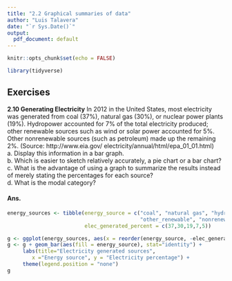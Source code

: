---
title: "2.2 Graphical summaries of data"
author: "Luis Talavera"
date: "`r Sys.Date()`"
output:
  pdf_document: default
---

```{r setup, include=FALSE}
knitr::opts_chunk$set(echo = FALSE)
```

```{r}
library(tidyverse)
```

## Exercises
**2.10 Generating Electricity** In 2012 in the United States,
most electricity was generated from coal (37%), natural
gas (30%), or nuclear power plants (19%). Hydropower
accounted for 7% of the total electricity produced; other
renewable sources such as wind or solar power accounted
for 5%. Other nonrenewable sources (such as petroleum)
made up the remaining 2%. (Source: http://www.eia.gov/
electricity/annual/html/epa_01_01.html)  
  a. Display this information in a bar graph.  
  b. Which is easier to sketch relatively accurately, a pie
chart or a bar chart?  
  c. What is the advantage of using a graph to summarize
the results instead of merely stating the percentages for
each source?  
  d. What is the modal category?  
  
#### Ans.
```{r}
energy_sources <- tibble(energy_source = c("coal", "natural gas", "hydropower",
                                           "other_renewable", "nonrenewable"),
                         elec_generated_percent = c(37,30,19,7,5))

g <- ggplot(energy_sources, aes(x = reorder(energy_source, -elec_generated_percent), y = elec_generated_percent))
g <- g + geom_bar(aes(fill = energy_source), stat="identity") +
     labs(title="Electricity generated sources",
        x ="Energy source", y = "Electricity percentage") +
     theme(legend.position = "none")
g
```

